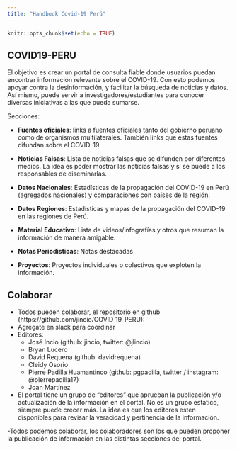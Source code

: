 ```yaml
---
title: "Handbook Covid-19 Perú"
---
```


```r
knitr::opts_chunk$set(echo = TRUE)
```

## COVID19-PERU

El objetivo es crear un portal de consulta fiable donde usuarios puedan encontrar información relevante sobre el COVID-19. Con esto podemos apoyar contra la desinformación, y facilitar la búsqueda de noticias y datos. 
Así mismo, puede servir a investigadores/estudiantes para conocer diversas iniciativas a las que pueda sumarse. 

Secciones:

- **Fuentes oficiales**: links a fuentes oficiales tanto del gobierno peruano como de organismos multilaterales. También links que estas fuentes difundan sobre el COVID-19

- **Noticias Falsas**: Lista de noticias falsas que se difunden por diferentes medios. La idea es poder mostrar las noticias falsas y si se puede a los responsables de diseminarlas. 

- **Datos Nacionales**: Estadísticas de la propagación del COVID-19 en Perú (agregados nacionales) y comparaciones con países de la región.

- **Datos Regiones**: Estadísticas y mapas de la propagación del COVID-19 en las regiones de Perú.

- **Material Educativo**: Lista de videos/infografías y otros que resuman la información de manera amigable. 

- **Notas Periodisticas**: Notas destacadas 

- **Proyectos**: Proyectos individuales o colectivos que exploten la información. 

## Colaborar

- Todos pueden colaborar, el repositorio en github (https://github.com/jincio/COVID_19_PERU): 
- Agregate en slack para coordinar
- Editores:
    - José Incio (github: jincio, twitter: @jlincio)
    - Bryan Lucero
    - David Requena (github: davidrequena)
    - Cleidy Osorio
    - Pierre Padilla Huamantinco (github: pgpadilla, twitter / instagram: @pierrepadilla17)
    - Joan Martínez

- El portal tiene un grupo de "editores" que aprueban la publicación y/o actualización de la información en el portal. No es un grupo estatico, siempre puede crecer más. La idea es que los editores esten disponibles para revisar la veracidad y pertinencia de la información.

-Todos podemos colaborar, los colaboradores son los que pueden proponer la publicación de información en las distintas secciones del portal.

 




